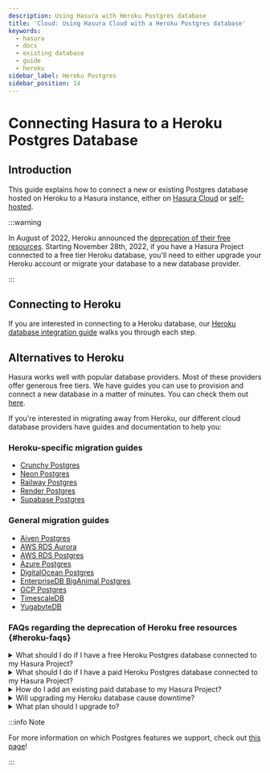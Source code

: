 ```yaml
---
description: Using Hasura with Heroku Postgres database
title: 'Cloud: Using Hasura Cloud with a Heroku Postgres database'
keywords:
  - hasura
  - docs
  - existing database
  - guide
  - heroku
sidebar_label: Heroku Postgres
sidebar_position: 14
---
```



# Connecting Hasura to a Heroku Postgres Database

## Introduction

This guide explains how to connect a new or existing Postgres database hosted on Heroku to a Hasura instance, either on
[Hasura Cloud](https://cloud.hasura.io) or [self-hosted](/deployment/deployment-guides/index.mdx).

:::warning

In August of 2022, Heroku announced the
[deprecation of their free resources](https://devcenter.heroku.com/changelog-items/2461). Starting November 28th, 2022,
if you have a Hasura Project connected to a free tier Heroku database, you'll need to either upgrade your Heroku account
or migrate your database to a new database provider.

:::

## Connecting to Heroku

If you are interested in connecting to a Heroku database, our
[Heroku database integration guide](/hasura-cloud/projects/heroku-url-sync.mdx) walks you through each step.

## Alternatives to Heroku

Hasura works well with popular database providers. Most of these providers offer generous free tiers. We have guides you
can use to provision and connect a new database in a matter of minutes. You can check them out
[here](/databases/connect-db/cloud-databases/index.mdx).

If you're interested in migrating away from Heroku, our different cloud database providers have guides and documentation
to help you:

### Heroku-specific migration guides

- [Crunchy Postgres](https://www.crunchydata.com/migrate-from-heroku)
- [Neon Postgres](https://neon.tech/docs/how-to-guides/hasura-heroku-migration/)
- [Railway Postgres](https://railway.app/heroku)
- [Render Postgres](https://render.com/docs/migrate-from-heroku)
- [Supabase Postgres](https://supabase.com/docs/guides/migrations/heroku)

### General migration guides

- [Aiven Postgres](https://docs.aiven.io/docs/products/postgresql/howto/migrate-pg-dump-restore.html)
- [AWS RDS Aurora](https://docs.aws.amazon.com/AmazonRDS/latest/AuroraUserGuide/AuroraPostgreSQL.Migrating.html)
- [AWS RDS Postgres](https://aws.amazon.com/getting-started/hands-on/move-to-managed/migrate-postgresql-to-amazon-rds/)
- [Azure Postgres](https://learn.microsoft.com/en-us/azure/dms/tutorial-postgresql-azure-postgresql-online-portal)
- [DigitalOcean Postgres](https://docs.digitalocean.com/products/databases/postgresql/how-to/migrate/)
- [EnterpriseDB BigAnimal Postgres](https://www.enterprisedb.com/docs/biganimal/latest/migration/cold_migration/)
- [GCP Postgres](https://cloud.google.com/database-migration/docs/postgres)
- [TimescaleDB](https://docs.timescale.com/timescaledb/latest/how-to-guides/migrate-data/)
- [YugabyteDB](https://docs.yugabyte.com/preview/migrate/migrate-steps/)

### FAQs regarding the deprecation of Heroku free resources {#heroku-faqs}

<details>
  <summary>What should I do if I have a free Heroku Postgres database connected to my Hasura Project?</summary>
  Following Heroku’s announcement of deprecation of free resources, you will have to either <a
    href={'https://help.heroku.com/81MBEG7L/how-do-i-upgrade-from-heroku-s-free-tier-and-begin-using-paid-resources'}
  >
    upgrade your Heroku database plan
  </a> or move to a different database provider. Heroku also appears to not be responding to questions from free-tier users.
  <br />
  <br />
  If you have URL sync enabled via our <a href={'/latest/hasura-cloud/projects/heroku-url-sync/'}>Heroku integration</a>, you can
  follow{' '}
  <a href={'https://devcenter.heroku.com/articles/upgrading-heroku-postgres-databases#upgrading-with-pg-copy'}>
    these steps
  </a>{' '}
  - <i>after</i> verifying your Heroku account with a credit card - to migrate your hobby-tier database to a paid tier.
</details>

<details>
  <summary>What should I do if I have a paid Heroku Postgres database connected to my Hasura Project?</summary>
  No other action is required from your end. Your Heroku database will continue to function as before with your Hasura Project.
</details>

<details>
  <summary>How do I add an existing paid database to my Hasura Project?</summary>
  Please follow the <a href={'/latest/hasura-cloud/projects/heroku-url-sync/'}>integration guide here</a>.
</details>

<details>
  <summary>Will upgrading my Heroku database cause downtime?</summary>
  These <a href={'https://devcenter.heroku.com/articles/updating-heroku-postgres-databases'}>docs on the Heroku site</a>
  &nbsp;list the ways a user can upgrade their free Heroku database. As per Heroku’s documentation, it does seem to
  involve some application downtime for successful upgrade and migration.
</details>

<details>
  <summary>What plan should I upgrade to?</summary>
  Heroku Postgres plans and their specifications can be found&nbsp;
  <a href={'https://devcenter.heroku.com/articles/heroku-postgres-plans'}>here</a>. Please choose a plan that would work
  best for your application.
</details>

:::info Note

For more information on which Postgres features we support, check out [this page](/databases/index.mdx#feature-support)!

:::
